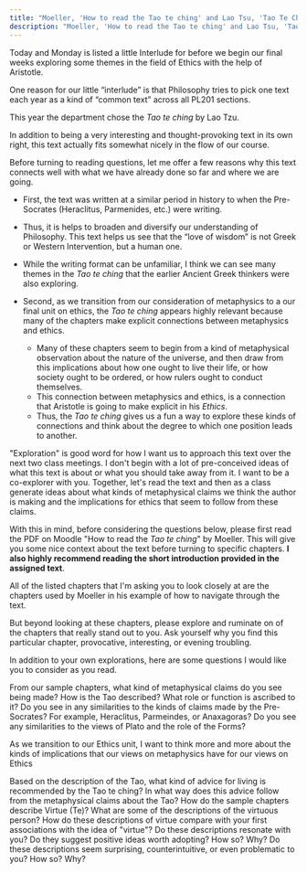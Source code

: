 ```yaml
---
title: "Moeller, 'How to read the Tao te ching' and Lao Tsu, 'Tao Te Ching' (TTC), chapters 4, 5, 6, 8, 11, 15, 28, 39, 40, 41, 42, 52, 61, 66, 78"
description: "Moeller, 'How to read the Tao te ching' and Lao Tsu, 'Tao Te Ching' (TTC), chapters 4, 5, 6, 8, 11, 15, 28, 39, 40, 41, 42, 52, 61, 66, 78"
---
```


Today and Monday is listed a little Interlude for before we begin our final weeks exploring some themes in the field of Ethics with the help of Aristotle. 

One reason for our little “interlude” is that Philosophy tries to pick one text each year as a kind of “common text” across all PL201 sections. 

This year the department chose the *Tao te ching* by Lao Tzu.

In addition to being a very interesting and thought-provoking text in its own right, this text actually fits somewhat nicely in the flow of our course. 

Before turning to reading questions, let me offer a few reasons why this text connects well with what we have already done so far and where we are going. 

* First, the text was written at a similar period in history to when the Pre-Socrates (Heraclitus, Parmenides, etc.) were writing.
 * Thus, it is helps to broaden and diversify our understanding of Philosophy. This text helps us see that the “love of wisdom” is not Greek or Western Intervention, but a human one.
 * While the writing format can be unfamiliar, I think we can see many themes in the *Tao te ching* that the earlier Ancient Greek thinkers were also exploring.

* Second, as we transition from our consideration of metaphysics to a our final unit on ethics, the *Tao te ching* appears highly relevant because many of the chapters make explicit connections between metaphysics and ethics.
  * Many of these chapters seem to begin from a kind of metaphysical observation about the nature of the universe, and then draw from this implications about how one ought to live their life, or how society ought to be ordered, or how rulers ought to conduct themselves. 
  * This connection between metaphysics and ethics, is a connection that Aristotle is going to make explicit in his *Ethics*. 
  * Thus, the *Tao te ching* gives us a fun a way to explore these kinds of connections and think about the degree to which one position leads to another. 

"Exploration" is good word for how I want us to approach this text over the next two class meetings. I don't begin with a lot of pre-conceived ideas of what this text is about or what you should take away from it. I want to be a co-explorer with you. Together, let's read the text and then as a class generate ideas about what kinds of metaphysical claims we think the author is making and the implications for ethics that seem to follow from these claims. 

With this in mind, before considering the questions below, please first read the PDF on Moodle "How to read the *Tao te ching*" by Moeller. This will give you some nice context about the text before turning to specific chapters. **I also highly recommend reading the short introduction provided in the assigned text**.

All of the listed chapters that I'm asking you to look closely at are the chapters used by Moeller in his example of how to navigate through the text. 

But beyond looking at these chapters, please explore and ruminate on of the chapters that really stand out to you. Ask yourself why you find this particular chapter, provocative, interesting, or evening troubling. 

In addition to your own explorations, here are some questions I would like you to consider as you read.

<QuestionBlock type="reading-discussion">
<Question level={1}>From our sample chapters, what kind of metaphysical claims do you see being made?</Question>
<Question level={2}>How is the Tao described?</Question>
<Question level={2}>What role or function is ascribed to it?</Question>
<Question level={2}>Do you see in any similarities to the kinds of claims made by the Pre-Socrates?</Question>
<Question level={3}>For example, Heraclitus, Parmeindes, or Anaxagoras?</Question>
<Question level={3}>Do you see any similarities to the views of Plato and the role of the Forms?</Question>
</QuestionBlock>

As we transition to our Ethics unit, I want to think more and more about the kinds of implications that our views on metaphysics have for our views on Ethics

<QuestionBlock type="reading-discussion">
  <Question level={1}>Based on the description of the Tao, what kind of advice for living is recommended by the Tao te ching?</Question>
  <Question level={2}>In what way does this advice follow from the metaphysical claims about the Tao?</Question>
  <Question level={2}>How do the sample chapters describe Virtue (Te)?</Question>
  <Question level={2}>What are some of the descriptions of the virtuous person? </Question>
  <Question level={2}>How do these descriptions of virtue compare with your first associations with the idea of "virtue"?</Question>
  <Question level={3}>Do these descriptions resonate with you? Do they suggest positive ideas worth adopting? How so? Why?</Question>
  <Question level={3}>Do these descriptions seem surprising, counterintuitive, or even problematic to you? How so? Why?</Question>
</QuestionBlock>  
  